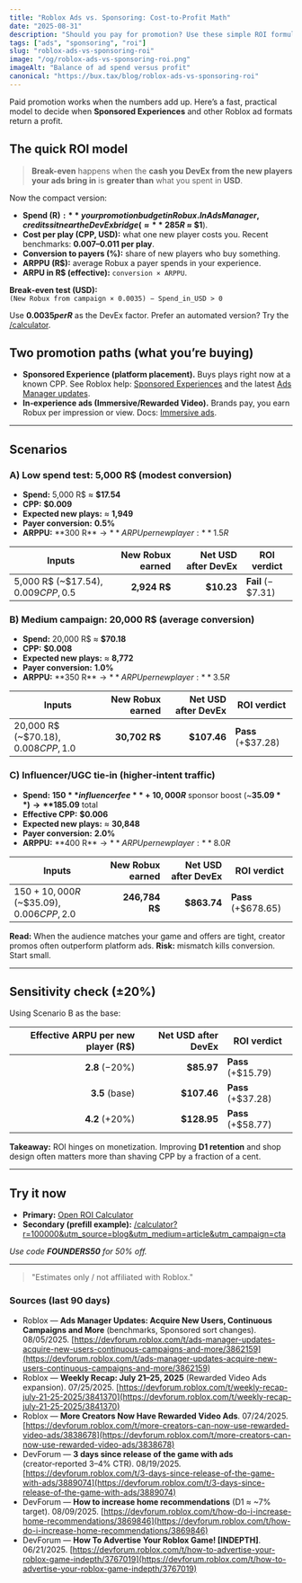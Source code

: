 ```yaml
---
title: "Roblox Ads vs. Sponsoring: Cost-to-Profit Math"
date: "2025-08-31"
description: "Should you pay for promotion? Use these simple ROI formulas and examples to decide. Clear tables and a free calculator."
tags: ["ads", "sponsoring", "roi"]
slug: "roblox-ads-vs-sponsoring-roi"
image: "/og/roblox-ads-vs-sponsoring-roi.png"
imageAlt: "Balance of ad spend versus profit"
canonical: "https://bux.tax/blog/roblox-ads-vs-sponsoring-roi"
---
```


Paid promotion works when the numbers add up. Here’s a fast, practical model to decide when **Sponsored Experiences** and other Roblox ad formats return a profit.

## The quick ROI model

> **Break-even** happens when the **cash you DevEx from the new players your ads bring in** is **greater than** what you spent in **USD**.

Now the compact version:

- **Spend (R$):** your promotion budget in Robux. In Ads Manager, credits sit near the DevEx bridge (≈ **285 R$ ≈ $1**).
- **Cost per play (CPP, USD):** what one new player costs you. Recent benchmarks: **$0.007–$0.011 per play**.
- **Conversion to payers (%):** share of new players who buy something.
- **ARPPU (R$):** average Robux a payer spends in your experience.
- **ARPU in R$ (effective):** `conversion × ARPPU`.

**Break‑even test (USD):**  
`(New Robux from campaign × 0.0035) − Spend_in_USD > 0`

Use **$0.0035 per R$** as the DevEx factor. Prefer an automated version? Try the [/calculator](/calculator).

## Two promotion paths (what you’re buying)

- **Sponsored Experience (platform placement).** Buys plays right now at a known CPP. See Roblox help: [Sponsored Experiences](https://en.help.roblox.com/hc/en-us/articles/206455923-Sponsored-Experiences) and the latest [Ads Manager updates](https://devforum.roblox.com/t/ads-manager-updates-acquire-new-users-continuous-campaigns-and-more/3862159).
- **In‑experience ads (Immersive/Rewarded Video).** Brands pay, you earn Robux per impression or view. Docs: [Immersive ads](https://create.roblox.com/docs/production/monetization/immersive-ads).

---

## Scenarios

### A) Low spend test: 5,000 R$ (modest conversion)

- **Spend:** 5,000 R$ ≈ **$17.54**
- **CPP:** **$0.009**
- **Expected new plays:** ≈ **1,949**
- **Payer conversion:** **0.5%**
- **ARPPU:** **300 R$** → **ARPU per new player:** 1.5 R$

| Inputs                                        | New Robux earned | Net USD after DevEx | ROI verdict       |
| --------------------------------------------- | ---------------: | ------------------: | ----------------- |
| 5,000 R$ (~$17.54), $0.009 CPP, 0.5% × 300 R$ |     **2,924 R$** |          **$10.23** | **Fail** (−$7.31) |

### B) Medium campaign: 20,000 R$ (average conversion)

- **Spend:** 20,000 R$ ≈ **$70.18**
- **CPP:** **$0.008**
- **Expected new plays:** ≈ **8,772**
- **Payer conversion:** **1.0%**
- **ARPPU:** **350 R$** → **ARPU per new player:** 3.5 R$

| Inputs                                         | New Robux earned | Net USD after DevEx | ROI verdict        |
| ---------------------------------------------- | ---------------: | ------------------: | ------------------ |
| 20,000 R$ (~$70.18), $0.008 CPP, 1.0% × 350 R$ |    **30,702 R$** |         **$107.46** | **Pass** (+$37.28) |

### C) Influencer/UGC tie‑in (higher‑intent traffic)

- **Spend:** **$150** influencer fee **+ 10,000 R$** sponsor boost (~**$35.09**) → **$185.09** total
- **Effective CPP:** **$0.006**
- **Expected new plays:** ≈ **30,848**
- **Payer conversion:** **2.0%**
- **ARPPU:** **400 R$** → **ARPU per new player:** 8.0 R$

| Inputs                                                | New Robux earned | Net USD after DevEx | ROI verdict         |
| ----------------------------------------------------- | ---------------: | ------------------: | ------------------- |
| $150 + 10,000 R$ (~$35.09), $0.006 CPP, 2.0% × 400 R$ |   **246,784 R$** |         **$863.74** | **Pass** (+$678.65) |

**Read:** When the audience matches your game and offers are tight, creator promos often outperform platform ads. **Risk:** mismatch kills conversion. Start small.

---

## Sensitivity check (±20%)

Using Scenario B as the base:

| Effective ARPU per new player (R$) | Net USD after DevEx | ROI verdict        |
| ---------------------------------: | ------------------: | ------------------ |
|                     **2.8** (−20%) |          **$85.97** | **Pass** (+$15.79) |
|                     **3.5** (base) |         **$107.46** | **Pass** (+$37.28) |
|                     **4.2** (+20%) |         **$128.95** | **Pass** (+$58.77) |

**Takeaway:** ROI hinges on monetization. Improving **D1 retention** and shop design often matters more than shaving CPP by a fraction of a cent.

---

## Try it now

- **Primary:** [Open ROI Calculator](/calculator?utm_source=blog&utm_medium=article&utm_campaign=cta)
- **Secondary (prefill example):** [/calculator?r=100000&utm_source=blog&utm_medium=article&utm_campaign=cta](/calculator?r=100000&utm_source=blog&utm_medium=article&utm_campaign=cta)

_Use code **FOUNDERS50** for 50% off._

---

> "Estimates only / not affiliated with Roblox."

### Sources (last 90 days)

- Roblox — **Ads Manager Updates: Acquire New Users, Continuous Campaigns and More** (benchmarks, Sponsored sort changes). 08/05/2025. [https://devforum.roblox.com/t/ads-manager-updates-acquire-new-users-continuous-campaigns-and-more/3862159](https://devforum.roblox.com/t/ads-manager-updates-acquire-new-users-continuous-campaigns-and-more/3862159)
- Roblox — **Weekly Recap: July 21–25, 2025** (Rewarded Video Ads expansion). 07/25/2025. [https://devforum.roblox.com/t/weekly-recap-july-21-25-2025/3841370](https://devforum.roblox.com/t/weekly-recap-july-21-25-2025/3841370)
- Roblox — **More Creators Now Have Rewarded Video Ads**. 07/24/2025. [https://devforum.roblox.com/t/more-creators-can-now-use-rewarded-video-ads/3838678](https://devforum.roblox.com/t/more-creators-can-now-use-rewarded-video-ads/3838678)
- DevForum — **3 days since release of the game with ads** (creator‑reported 3–4% CTR). 08/19/2025. [https://devforum.roblox.com/t/3-days-since-release-of-the-game-with-ads/3889074](https://devforum.roblox.com/t/3-days-since-release-of-the-game-with-ads/3889074)
- DevForum — **How to increase home recommendations** (D1 ≈ ~7% target). 08/09/2025. [https://devforum.roblox.com/t/how-do-i-increase-home-recommendations/3869846](https://devforum.roblox.com/t/how-do-i-increase-home-recommendations/3869846)
- DevForum — **How To Advertise Your Roblox Game! [INDEPTH]**. 06/21/2025. [https://devforum.roblox.com/t/how-to-advertise-your-roblox-game-indepth/3767019](https://devforum.roblox.com/t/how-to-advertise-your-roblox-game-indepth/3767019)
